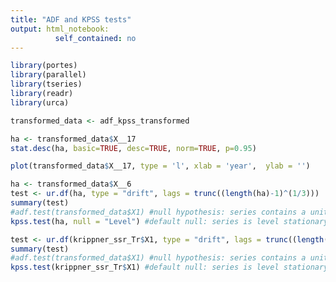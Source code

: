 ```yaml
---
title: "ADF and KPSS tests"
output: html_notebook:
          self_contained: no
---
```




```r
library(portes)
library(parallel)
library(tseries)
library(readr)
library(urca)
```

```r
transformed_data <- adf_kpss_transformed
```

```r
ha <- transformed_data$X__17
stat.desc(ha, basic=TRUE, desc=TRUE, norm=TRUE, p=0.95)
```



```r
plot(transformed_data$X__17, type = 'l', xlab = 'year',  ylab = '')
```




```r
ha <- transformed_data$X__6
test <- ur.df(ha, type = "drift", lags = trunc((length(ha)-1)^(1/3)))
summary(test)
#adf.test(transformed_data$X1) #null hypothesis: series contains a unit root
kpss.test(ha, null = "Level") #default null: series is level stationary, put kpss.test(x, null = c("Level", "Trend"), lshort = TRUE) for trend stationary
```


```r
test <- ur.df(krippner_ssr_Tr$X1, type = "drift", lags = trunc((length(krippner_ssr_Tr$X1)-1)^(1/3)))
summary(test)
#adf.test(transformed_data$X1) #null hypothesis: series contains a unit root
kpss.test(krippner_ssr_Tr$X1) #default null: series is level stationary, put kpss.test(x, null = c("Level", "Trend"), lshort = TRUE) for trend stationary
```










